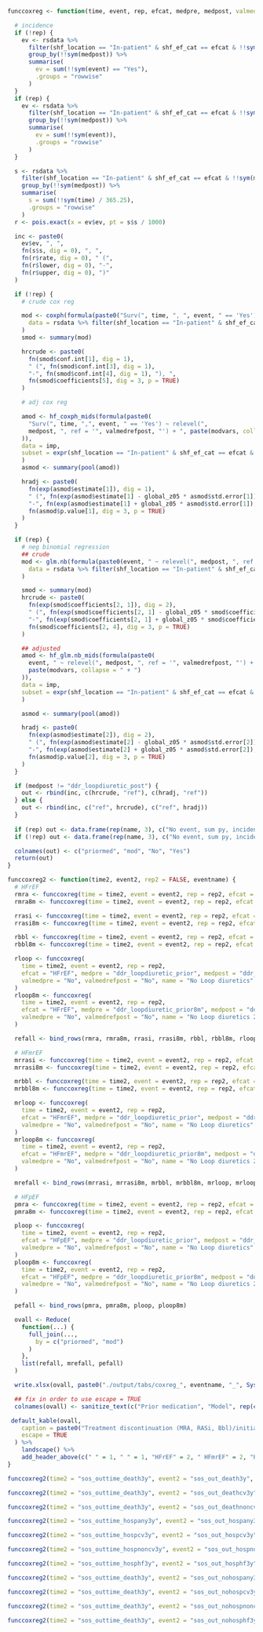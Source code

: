 ```r

funccoxreg <- function(time, event, rep, efcat, medpre, medpost, valmedpre = "Yes", valmedrefpost = "Yes", name) {

  # incidence
  if (!rep) {
    ev <- rsdata %>%
      filter(shf_location == "In-patient" & shf_ef_cat == efcat & !!sym(medpre) == valmedpre) %>%
      group_by(!!sym(medpost)) %>%
      summarise(
        ev = sum(!!sym(event) == "Yes"),
        .groups = "rowwise"
      )
  }
  if (rep) {
    ev <- rsdata %>%
      filter(shf_location == "In-patient" & shf_ef_cat == efcat & !!sym(medpre) == valmedpre) %>%
      group_by(!!sym(medpost)) %>%
      summarise(
        ev = sum(!!sym(event)),
        .groups = "rowwise"
      )
  }

  s <- rsdata %>%
    filter(shf_location == "In-patient" & shf_ef_cat == efcat & !!sym(medpre) == valmedpre) %>%
    group_by(!!sym(medpost)) %>%
    summarise(
      s = sum(!!sym(time) / 365.25),
      .groups = "rowwise"
    )
  r <- pois.exact(x = ev$ev, pt = s$s / 1000)

  inc <- paste0(
    ev$ev, ", ",
    fn(s$s, dig = 0), ", ",
    fn(r$rate, dig = 0), " (",
    fn(r$lower, dig = 0), "-",
    fn(r$upper, dig = 0), ")"
  )

  if (!rep) {
    # crude cox reg

    mod <- coxph(formula(paste0("Surv(", time, ", ", event, " == 'Yes') ~ relevel(", medpost, ", ref = '", valmedrefpost, "')")),
      data = rsdata %>% filter(shf_location == "In-patient" & shf_ef_cat == efcat & !!sym(medpre) == valmedpre)
    )
    smod <- summary(mod)

    hrcrude <- paste0(
      fn(smod$conf.int[1], dig = 1),
      " (", fn(smod$conf.int[3], dig = 1),
      "-", fn(smod$conf.int[4], dig = 1), "), ",
      fn(smod$coefficients[5], dig = 3, p = TRUE)
    )

    # adj cox reg

    amod <- hf_coxph_mids(formula(paste0(
      "Surv(", time, ",", event, " == 'Yes') ~ relevel(",
      medpost, ", ref = '", valmedrefpost, "') + ", paste(modvars, collapse = " + ")
    )),
    data = imp,
    subset = expr(shf_location == "In-patient" & shf_ef_cat == efcat & !!sym(medpre) == valmedpre)
    )
    asmod <- summary(pool(amod))

    hradj <- paste0(
      fn(exp(asmod$estimate[1]), dig = 1),
      " (", fn(exp(asmod$estimate[1] - global_z05 * asmod$std.error[1]), dig = 1),
      "-", fn(exp(asmod$estimate[1] + global_z05 * asmod$std.error[1]), dig = 1), "), ",
      fn(asmod$p.value[1], dig = 3, p = TRUE)
    )
  }

  if (rep) {
    # neg binomial regression
    ## crude
    mod <- glm.nb(formula(paste0(event, " ~ relevel(", medpost, ", ref = '", valmedrefpost, "') + offset(log(", time, "))")),
      data = rsdata %>% filter(shf_location == "In-patient" & shf_ef_cat == efcat & !!sym(medpre) == valmedpre)
    )

    smod <- summary(mod)
    hrcrude <- paste0(
      fn(exp(smod$coefficients[2, 1]), dig = 2),
      " (", fn(exp(smod$coefficients[2, 1] - global_z05 * smod$coefficients[2, 2]), dig = 2),
      "-", fn(exp(smod$coefficients[2, 1] + global_z05 * smod$coefficients[2, 2]), dig = 2), "), ",
      fn(smod$coefficients[2, 4], dig = 3, p = TRUE)
    )

    ## adjusted
    amod <- hf_glm.nb_mids(formula(paste0(
      event, " ~ relevel(", medpost, ", ref = '", valmedrefpost, "') + offset(log(", time, ")) +",
      paste(modvars, collapse = " + ")
    )),
    data = imp,
    subset = expr(shf_location == "In-patient" & shf_ef_cat == efcat & !!sym(medpre) == valmedpre)
    )

    asmod <- summary(pool(amod))

    hradj <- paste0(
      fn(exp(asmod$estimate[2]), dig = 2),
      " (", fn(exp(asmod$estimate[2] - global_z05 * asmod$std.error[2]), dig = 2),
      "-", fn(exp(asmod$estimate[2] + global_z05 * asmod$std.error[2]), dig = 2), "), ",
      fn(asmod$p.value[2], dig = 3, p = TRUE)
    )
  }

  if (medpost != "ddr_loopdiuretic_post") {
    out <- rbind(inc, c(hrcrude, "ref"), c(hradj, "ref"))
  } else {
    out <- rbind(inc, c("ref", hrcrude), c("ref", hradj))
  }
  
  if (rep) out <- data.frame(rep(name, 3), c("No event, sum py, incidence per 1000 py", "Crude IRR (95% CI), p", "Adjusted IRR (95% CI), p"), out)
  if (!rep) out <- data.frame(rep(name, 3), c("No event, sum py, incidence per 1000 py", "Crude HR (95% CI), p", "Adjusted HR (95% CI), p"), out)

  colnames(out) <- c("priormed", "mod", "No", "Yes")
  return(out)
}

funccoxreg2 <- function(time2, event2, rep2 = FALSE, eventname) {
  # HFrEF
  rmra <- funccoxreg(time = time2, event = event2, rep = rep2, efcat = "HFrEF", medpre = "ddr_mra_prior", medpost = "ddr_mra_post", name = "MRA")
  rmra8m <- funccoxreg(time = time2, event = event2, rep = rep2, efcat = "HFrEF", medpre = "ddr_mra_prior8m", medpost = "ddr_mra_post", name = "MRA 2 dd/8 mo")

  rrasi <- funccoxreg(time = time2, event = event2, rep = rep2, efcat = "HFrEF", medpre = "ddr_rasi_prior", medpost = "ddr_rasi_post", name = "RASi")
  rrasi8m <- funccoxreg(time = time2, event = event2, rep = rep2, efcat = "HFrEF", medpre = "ddr_rasi_prior8m", medpost = "ddr_rasi_post", name = "RASi 2 dd/8 mo")

  rbbl <- funccoxreg(time = time2, event = event2, rep = rep2, efcat = "HFrEF", medpre = "ddr_bbl_prior", medpost = "ddr_bbl_post", name = "Bbl")
  rbbl8m <- funccoxreg(time = time2, event = event2, rep = rep2, efcat = "HFrEF", medpre = "ddr_bbl_prior8m", medpost = "ddr_bbl_post", name = "Bbl 2 dd/8 mo")

  rloop <- funccoxreg(
    time = time2, event = event2, rep = rep2, 
    efcat = "HFrEF", medpre = "ddr_loopdiuretic_prior", medpost = "ddr_loopdiuretic_post",
    valmedpre = "No", valmedrefpost = "No", name = "No Loop diuretics"
  )
  rloop8m <- funccoxreg(
    time = time2, event = event2, rep = rep2, 
    efcat = "HFrEF", medpre = "ddr_loopdiuretic_prior8m", medpost = "ddr_loopdiuretic_post",
    valmedpre = "No", valmedrefpost = "No", name = "No Loop diuretics 2 dd/8 mo"
  )

  refall <- bind_rows(rmra, rmra8m, rrasi, rrasi8m, rbbl, rbbl8m, rloop, rloop8m)

  # HFmrEF
  mrrasi <- funccoxreg(time = time2, event = event2, rep = rep2, efcat = "HFmrEF", medpre = "ddr_rasi_prior", medpost = "ddr_rasi_post", name = "RASi")
  mrrasi8m <- funccoxreg(time = time2, event = event2, rep = rep2, efcat = "HFmrEF", medpre = "ddr_rasi_prior8m", medpost = "ddr_rasi_post", name = "RASi 2 dd/8 mo")

  mrbbl <- funccoxreg(time = time2, event = event2, rep = rep2, efcat = "HFmrEF", medpre = "ddr_bbl_prior", medpost = "ddr_bbl_post", name = "Bbl")
  mrbbl8m <- funccoxreg(time = time2, event = event2, rep = rep2, efcat = "HFmrEF", medpre = "ddr_bbl_prior8m", medpost = "ddr_bbl_post", name = "Bbl 2 dd/8 mo")

  mrloop <- funccoxreg(
    time = time2, event = event2, rep = rep2, 
    efcat = "HFmrEF", medpre = "ddr_loopdiuretic_prior", medpost = "ddr_loopdiuretic_post",
    valmedpre = "No", valmedrefpost = "No", name = "No Loop diuretics"
  )
  mrloop8m <- funccoxreg(
    time = time2, event = event2, rep = rep2, 
    efcat = "HFmrEF", medpre = "ddr_loopdiuretic_prior8m", medpost = "ddr_loopdiuretic_post",
    valmedpre = "No", valmedrefpost = "No", name = "No Loop diuretics 2 dd/8 mo"
  )

  mrefall <- bind_rows(mrrasi, mrrasi8m, mrbbl, mrbbl8m, mrloop, mrloop8m)

  # HFpEF
  pmra <- funccoxreg(time = time2, event = event2, rep = rep2, efcat = "HFpEF", medpre = "ddr_mra_prior", medpost = "ddr_mra_post", name = "MRA")
  pmra8m <- funccoxreg(time = time2, event = event2, rep = rep2, efcat = "HFpEF", medpre = "ddr_mra_prior8m", medpost = "ddr_mra_post", name = "MRA 2 dd/8 mo")

  ploop <- funccoxreg(
    time = time2, event = event2, rep = rep2, 
    efcat = "HFpEF", medpre = "ddr_loopdiuretic_prior", medpost = "ddr_loopdiuretic_post",
    valmedpre = "No", valmedrefpost = "No", name = "No Loop diuretics"
  )
  ploop8m <- funccoxreg(
    time = time2, event = event2, rep = rep2, 
    efcat = "HFpEF", medpre = "ddr_loopdiuretic_prior8m", medpost = "ddr_loopdiuretic_post",
    valmedpre = "No", valmedrefpost = "No", name = "No Loop diuretics 2 dd/8 mo"
  )

  pefall <- bind_rows(pmra, pmra8m, ploop, ploop8m)

  ovall <- Reduce(
    function(...) {
      full_join(...,
        by = c("priormed", "mod")
      )
    },
    list(refall, mrefall, pefall)
  )

  write.xlsx(ovall, paste0("./output/tabs/coxreg_", eventname, "_", Sys.Date(), ".xlsx"), rowNames = FALSE)

  ## fix in order to use escape = TRUE
  colnames(ovall) <- sanitize_text(c("Prior medication", "Model", rep(c("No treatment", "Treatment"), 3)))

 default_kable(ovall,
    caption = paste0("Treatment discontinuation (MRA, RASi, Bbl)/initiation (Loopdiuretics) - ", eventname),
    escape = TRUE
  ) %>%
    landscape() %>%
    add_header_above(c(" " = 1, " " = 1, "HFrEF" = 2, " HFmrEF" = 2, "HFpEF" = 2))
}
```

```r

funccoxreg2(time2 = "sos_outtime_death3y", event2 = "sos_out_death3y", eventname = "All-cause mortality within 3 years")
```

```r

funccoxreg2(time2 = "sos_outtime_death3y", event2 = "sos_out_deathcv3y", eventname = "CV mortality within 3 years")
```

```r

funccoxreg2(time2 = "sos_outtime_death3y", event2 = "sos_out_deathnoncv3y", eventname = "Non-CV mortality within 3 years")
```

```r

funccoxreg2(time2 = "sos_outtime_hospany3y", event2 = "sos_out_hospany3y", eventname = "First all-cause hospitalization within 3 years")
```

```r

funccoxreg2(time2 = "sos_outtime_hospcv3y", event2 = "sos_out_hospcv3y", eventname = "First CV hospitalization within 3 years")
```

```r

funccoxreg2(time2 = "sos_outtime_hospnoncv3y", event2 = "sos_out_hospnoncv3y", eventname = "First non-CV hospitalization within 3 years")
```

```r

funccoxreg2(time2 = "sos_outtime_hosphf3y", event2 = "sos_out_hosphf3y", eventname = "First HF hospitalization within 3 years")
```

```r

funccoxreg2(time2 = "sos_outtime_death3y", event2 = "sos_out_nohospany3y", rep2 = TRUE, eventname = "All-cause hospitalization within 3 years")
```

```r

funccoxreg2(time2 = "sos_outtime_death3y", event2 = "sos_out_nohospcv3y", rep2 = TRUE, eventname = "CV hospitalization within 3 years")
```

```r

funccoxreg2(time2 = "sos_outtime_death3y", event2 = "sos_out_nohospnoncv3y", rep2 = TRUE, eventname = "Non-CV hospitalization within 3 years")
```

```r

funccoxreg2(time2 = "sos_outtime_death3y", event2 = "sos_out_nohosphf3y", rep2 = TRUE, eventname = "HF hospitalization within 3 years")
```
